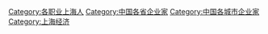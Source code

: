 [[Category:各职业上海人|Category:各职业上海人]]
[[Category:中国各省企业家|Category:中国各省企业家]]
[[Category:中国各城市企业家|Category:中国各城市企业家]]
[[Category:上海经济|Category:上海经济]]
